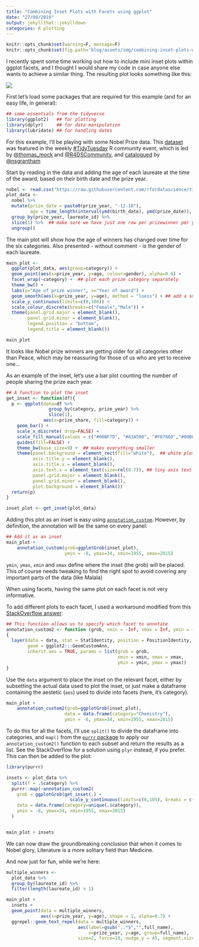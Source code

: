 ```yaml
---
title: "Combining Inset Plots with Facets using ggplot"
date: "27/08/2019"
output: jekyllthat::jekylldown
categories: R plotting
---
```


```r
knitr::opts_chunk$set(warning=F, message=F)
knitr::opts_chunk$set(fig.path='blog/assets/img/combining-inset-plots-with-facets-', dpi=300)

```


I recently spent some time working out how to include mini inset plots within ggplot facets, and I thought I would share my code in case anyone else wants to achieve a similar thing. The resulting plot looks something like this:

![](/blog/assets/img/all_facet_insets.png)

First let's load some packages that are required for this example (and for an easy life, in general):


```r
## some essentials from the tidyverse
library(ggplot2)   ## for plotting
library(dplyr)     ## for data manipulation 
library(lubridate) ## for handling dates 
```

For this example, I'll be playing with some Nobel Prize data. This [dataset](https://github.com/rfordatascience/tidytuesday/tree/master/data/2019/2019-05-14) was featured in the weekly [#TidyTuesday](https://twitter.com/search?src=typd&q=%23tidytuesday) R community event, which is led by [\@thomas_mock](https://twitter.com/thomas_mock) and [\@R4DSCommunity](https://twitter.com/R4DSCommunity), and [catalogued](https://nsgrantham.shinyapps.io/tidytuesdayrocks/) by [\@nsgrantham](https://twitter.com/nsgrantham) 

Start by reading in the data and adding the age of each laureate at the time of the award, based on their birth date and the prize year. 

```r
nobel <- read.csv("https://raw.githubusercontent.com/rfordatascience/tidytuesday/master/data/2019/2019-05-14/nobel_winners.csv")
plot_data <- 
  nobel %>% 
  mutate(prize_date = paste0(prize_year, "-12-10"),  
         age = time_length(interval(ymd(birth_date), ymd(prize_date)), "year")) %>%
  group_by(prize_year, laureate_id) %>%
  slice(1) %>%  ## make sure we have just one row per prizewinner per year
  ungroup()
```

The main plot will show how the age of winners has changed over time for the six categories. Also presented - without comment - is the gender of each laureate. 

```r
main_plot <- 
  ggplot(plot_data, aes(group=category)) + 
  geom_point(aes(x=prize_year, y=age, colour=gender), alpha=0.6) + 
  facet_wrap(~category) +  ## plot each prize category separately 
  theme_bw() +
  labs(y="Age of prize winner", x="Year of award") + 
  geom_smooth(aes(x=prize_year, y=age), method = "loess") + ## add a smoothed line
  scale_y_continuous(limits=c(0,100)) + 
  scale_colour_discrete(breaks=c("Female","Male")) +
  theme(panel.grid.major = element_blank(), 
        panel.grid.minor = element_blank(), 
        legend.position = "bottom",
        legend.title = element_blank()) 

main_plot

```


It looks like Nobel prize winners are getting older for all categories other than Peace, which may be reassuring for those of us who are yet to receive one... 

As an example of the inset, let's use a bar plot counting the number of people sharing the prize each year. 


```r

## A function to plot the inset 
get_inset <- function(df){
  p <- ggplot(data=df %>% 
                group_by(category, prize_year) %>% 
                slice(1),
              aes(x=prize_share, fill=category)) +
    geom_bar() + 
    scale_x_discrete( drop=FALSE) + 
    scale_fill_manual(values = c("#00BF7D", "#A3A500", "#F8766D","#00B0F6","#E76BF3","#636363")) + 
    guides(fill=FALSE) +
    theme_bw(base_size=9) +  ## makes everything smaller
    theme(panel.background = element_rect(fill="white"),  ## white plot background 
          axis.title.y = element_blank(),
          axis.title.x = element_blank(),
          axis.text.x = element_text(size=rel(0.7)), ## tiny axis text
          panel.grid.major = element_blank(),
          panel.grid.minor = element_blank(),
          plot.background = element_blank())
  return(p)
}

inset_plot <- get_inset(plot_data) 

```


Adding this plot as an inset is easy using [`annotation_custom`](https://ggplot2.tidyverse.org/reference/annotation_custom.html). However, by definition, the annotation will be the same on every panel:


```r

## Add it as an inset
main_plot +
    annotation_custom(grob=ggplotGrob(inset_plot), 
                      ymin = -8, ymax=34, xmin=1955, xmax=2015)

```


`ymin`, `ymax`, `xmin` and `xmax` define where the inset (the grob) will be placed. This of course needs tweaking to find the right spot to avoid covering any important parts of the data (like Malala)

When using facets, having the same plot on each facet is not very informative. 

To add different plots to each facet, I used a workaround modified from this [StackOverflow answer](https://stackoverflow.com/questions/37867758/insetting-on-facet-grided-and-grid-arrangeed-plot): 


```r

## This function allows us to specify which facet to annotate
annotation_custom2 <- function (grob, xmin = -Inf, xmax = Inf, ymin = -Inf, ymax = Inf, data) 
{
  layer(data = data, stat = StatIdentity, position = PositionIdentity, 
        geom = ggplot2:::GeomCustomAnn,
        inherit.aes = TRUE, params = list(grob = grob, 
                                          xmin = xmin, xmax = xmax, 
                                          ymin = ymin, ymax = ymax))
}

```


Use the `data` argument to place the inset on the relevant facet, either by subsetting the actual data used to plot the inset, or just make a dataframe containing the aestetic (`aes`) used to divide into facets (here, it's category). 


```r

main_plot +
    annotation_custom2(grob=ggplotGrob(inset_plot), 
                      data = data.frame(category="Chemistry"),
                      ymin = -8, ymax=34, xmin=1955, xmax=2015)

```


To do this for all the facets, I'll use `split()` to divide the dataframe into categories, and `map()` from the [`purrr` package](https://purrr.tidyverse.org/) to apply our `annotation_custom2()` function to each subset and return the results as a list. See the StackOverflow for a solution using `plyr` instead, if you prefer. This can then be added to the plot:


```r

library(purrr)

insets <- plot_data %>% 
  split(f = .$category) %>%
  purrr::map(~annotation_custom2(
    grob = ggplotGrob(get_inset(.) +
                        scale_y_continuous(limits=c(0,105), breaks = c(0, 50, 100))), 
    data = data.frame(category=unique(.$category)),
    ymin = -8, ymax=34, xmin=1955, xmax=2015)
  )


main_plot + insets

```


We can now draw the groundbreaking conclusion that when it comes to Nobel glory, Literature is a more solitary field than Medicine. 

And now just for fun, while we're here:

```r
multiple_winners <- 
  plot_data %>% 
  group_by(laureate_id) %>% 
  filter(length(laureate_id) > 1)

main_plot + 
  insets +
  geom_point(data = multiple_winners, 
             aes(x=prize_year, y=age), shape = 1, alpha=0.7) +
  ggrepel::geom_text_repel(data = multiple_winners, 
                           aes(label=gsub(",.*$","",full_name), 
                               x=prize_year, y=age, group=full_name), 
                           size=2, force=10, nudge_y = 45, segment.size=0.15)
```
